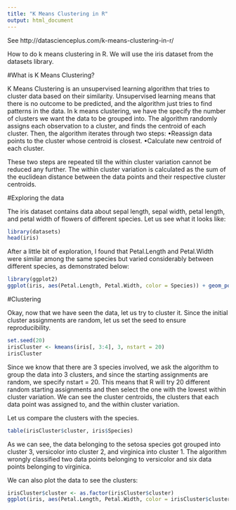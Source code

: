 ```yaml
---
title: "K Means Clustering in R"
output: html_document
---
```

See http://datascienceplus.com/k-means-clustering-in-r/

How to do k means clustering in R. We will use the iris dataset from the datasets library.

#What is K Means Clustering?

K Means Clustering is an unsupervised learning algorithm that tries to cluster data based on their similarity. Unsupervised learning means that there is no outcome to be predicted, and the algorithm just tries to find patterns in the data. In k means clustering, we have the specify the number of clusters we want the data to be grouped into. The algorithm randomly assigns each observation to a cluster, and finds the centroid of each cluster. Then, the algorithm iterates through two steps:
•Reassign data points to the cluster whose centroid is closest.
•Calculate new centroid of each cluster.

These two steps are repeated till the within cluster variation cannot be reduced any further. The within cluster variation is calculated as the sum of the euclidean distance between the data points and their respective cluster centroids. 

#Exploring the data

The iris dataset contains data about sepal length, sepal width, petal length, and petal width of flowers of different species. Let us see what it looks like:
```r
library(datasets)
head(iris)
```

After a little bit of exploration, I found that Petal.Length and Petal.Width were similar among the same species but varied considerably between different species, as demonstrated below:
```r
library(ggplot2)
ggplot(iris, aes(Petal.Length, Petal.Width, color = Species)) + geom_point()
```

#Clustering

Okay, now that we have seen the data, let us try to cluster it. Since the initial cluster assignments are random, let us set the seed to ensure reproducibility.
```r
set.seed(20)
irisCluster <- kmeans(iris[, 3:4], 3, nstart = 20)
irisCluster
```

Since we know that there are 3 species involved, we ask the algorithm to group the data into 3 clusters, and since the starting assignments are random, we specify nstart = 20. This means that R will try 20 different random starting assignments and then select the one with the lowest within cluster variation.
 We can see the cluster centroids, the clusters that each data point was assigned to, and the within cluster variation. 

Let us compare the clusters with the species.
```r
table(irisCluster$cluster, iris$Species)
```
As we can see, the data belonging to the setosa species got grouped into cluster 3, versicolor into cluster 2, and virginica into cluster 1. The algorithm wrongly classified two data points belonging to versicolor and six data points belonging to virginica.

We can also plot the data to see the clusters:
```r
irisCluster$cluster <- as.factor(irisCluster$cluster)
ggplot(iris, aes(Petal.Length, Petal.Width, color = irisCluster$cluster)) + geom_point()
```

